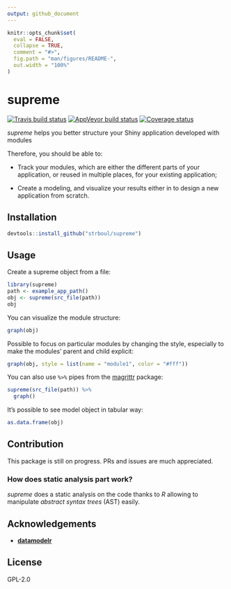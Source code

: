 ```yaml
---
output: github_document
---
```


<!-- README.md is generated from README.Rmd. Please edit that file -->

```r
knitr::opts_chunk$set(
  eval = FALSE,
  collapse = TRUE,
  comment = "#>",
  fig.path = "man/figures/README-",
  out.width = "100%"
)
```

# supreme

[![Travis build status](https://travis-ci.org/strboul/supreme.svg?branch=master)](https://travis-ci.org/strboul/supreme) [![AppVeyor build status](https://ci.appveyor.com/api/projects/status/github/strboul/supreme?branch=master&svg=true)](https://ci.appveyor.com/project/strboul/supreme) [![Coverage status](https://codecov.io/gh/strboul/supreme/branch/master/graph/badge.svg)](https://codecov.io/github/strboul/supreme?branch=master)

*supreme* helps you better structure your Shiny application developed with modules

Therefore, you should be able to:

+ Track your modules, which are either the different parts of your application, or
reused in multiple places, for your existing application;

+ Create a modeling, and visualize your results either in to design a new application
from scratch.

## Installation

```r
devtools::install_github("strboul/supreme")
```

## Usage

Create a supreme object from a file:
```r
library(supreme)
path <- example_app_path()
obj <- supreme(src_file(path))
obj
```

You can visualize the module structure:
```r
graph(obj)
```

Possible to focus on particular modules by changing the style, especially to make the
modules' parent and child explicit:

```r
graph(obj, style = list(name = "module1", color = "#fff"))
```

You can also use `%>%` pipes from the
[magrittr](https://cran.r-project.org/package=magrittr) package:

```r
supreme(src_file(path)) %>%
  graph()
```

It's possible to see model object in tabular way:
```r
as.data.frame(obj)
```

## Contribution

This package is still on progress. PRs and issues are much appreciated.

### How does static analysis part work?

*supreme* does a static analysis on the code thanks to *R* allowing to manipulate *abstract syntax trees* (AST) easily.

## Acknowledgements

+ [**datamodelr**](https://github.com/bergant/datamodelr)

## License

GPL-2.0

